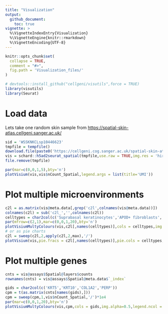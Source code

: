 ```yaml
---
title: "Visualization"
output: 
  github_document:
    toc: true
vignette: >
  %\VignetteIndexEntry{Visualization}
  %\VignetteEngine{knitr::rmarkdown}
  %\VignetteEncoding{UTF-8}
---
```


```r
knitr::opts_chunk$set(
  collapse = TRUE,
  comment = "#>",
  fig.path = 'Visualization_files/'
)
```



```r
# devtools::install_github("cellgeni/visutils",force = TRUE)
library(visutils)
library(Seurat)
```

# Load data

Lets take one random skin sample from <https://spatial-skin-atlas.cellgeni.sanger.ac.uk/>
```r
sid = 'WSSKNKCLsp10446623'
tmpfile = tempfile()
download.file(paste0('https://cellgeni.cog.sanger.ac.uk/spatial-skin-atlas/download/',sid,'.h5ad'),tmpfile,quiet = TRUE)
vis = schard::h5ad2seurat_spatial(tmpfile,use.raw = TRUE,img.res = 'hires')
file.remove(tmpfile)
```

```r
par(mar=c(0,0,1,5),bty='n')
plotVisium(vis,vis$nCount_Spatial,legend.args = list(title='UMI'))
```

# Plot multiple microenvironments

```r
c2l = as.matrix(vis@meta.data[,grep('c2l',colnames(vis@meta.data))])
colnames(c2l) = sub('c2l_','',colnames(c2l))
celltypes = char2col(c('Suprabasal keratinocytes','APOD+ fibroblasts','Basal keratinocytes','Melanocytes'))
par(mfrow=c(2,1),mar=c(0,0,1,20),bty='n')
plotVisiumMultyColours(vis,c2l[,names(celltypes)],cols = celltypes,img.alpha=0.5,legend.ncol = 2,min.opacity = 100)
# or as pie charts
c2l = sweep(c2l,2,apply(c2l,2,max),'/')
plotVisium(vis,pie.fracs = c2l[,names(celltypes)],pie.cols = celltypes,img.alpha=0.5)
```

# Plot multiple genes

```r
cnts = vis@assays$Spatial@layers$counts
rownames(cnts) = vis@assays$Spatial@meta.data$`_index`

gids = char2col(c('KRT5','KRT10','COL1A2','PERP'))
cpm = t(as.matrix(cnts[names(gids),]))
cpm = sweep(cpm,1,vis$nCount_Spatial,'/')*1e4
par(mar=c(0,0,1,20),bty='n')
plotVisiumMultyColours(vis,cpm,cols = gids,img.alpha=0.5,legend.ncol = 2,min.opacity = 100)
```
